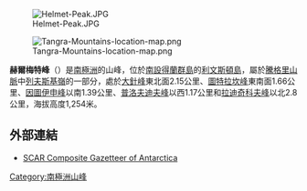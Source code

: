 {{no footnotes|time=2013-10-29T04:05:06+00:00}}
[[Image:Helmet-Peak.JPG|right]]

{{coord|62|39|S|60|01|W|type:mountain_source:GNIS|display=title}}

[[Image:Tangra-Mountains-location-map.png|thumb]]

'''赫爾梅特峰'''（{{lang-en|Helmet Peak }}）是[[南極洲|南極洲]]的山峰，位於[[南設得蘭群島|南設得蘭群島]]的[[利文斯頓島|利文斯頓島]]，屬於[[騰格里山脈|騰格里山脈]]中[[列夫斯基嶺|列夫斯基嶺]]的一部分，處於[[大針峰|大針峰]]東北面2.15公里、[[圖特拉坎峰|圖特拉坎峰]]東南面1.66公里、[[因圖伊申峰|因圖伊申峰]]以南1.39公里、[[普洛夫迪夫峰|普洛夫迪夫峰]]以西1.17公里和[[拉迪奇科夫峰|拉迪奇科夫峰]]以北2.8公里，海拔高度1,254米。

==外部連結==
* [http://data.aad.gov.au/aadc/gaz/scar/ SCAR Composite Gazetteer of Antarctica] {{Wayback|url=http://data.aad.gov.au/aadc/gaz/scar/ |date=20090327044219 }}

{{Antarctica-geo-stub}}
[[Category:南極洲山峰|Category:南極洲山峰]]